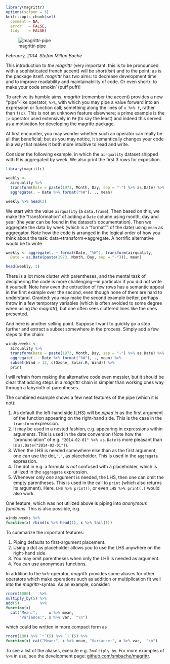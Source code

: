 <!--
%\VignetteEngine{knitr}
%\VignetteIndexEntry{Introducing magrittr}
-->

```{r, echo = FALSE, message = FALSE}
library(magrittr)
options(scipen = 3)
knitr::opts_chunk$set(
  comment = NA,
  error   = FALSE,
  tidy    = FALSE)
```

![magrittr-pipe](magrittr.jpg)

*February, 2014. Stefan Milton Bache* 

This introduction to *the magrittr* (very important: this is to be pronounced
with a sophisticated french accent) will be short(*ish*) and to the point; 
as is the package itself. *magrittr* has two aims: to decrease development time and
to improve readability and maintainability of code. Or even shortr: to make
your code smokin' (puff puff)!

To archive its humble aims, *magrittr* (remember the accent) provides a new 
"pipe"-like operator, `%>%`, with which you may pipe a value forward into an 
expression or function call; something along the lines of ` x %>% f `, rather
than ` f(x)`. This is not an unknown feature
elsewhere; a prime example is the `|>` operator used extensively in `F#`
(to say the least) and indeed this served as a motivation for developing 
the magrittr package.

At first encounter, you may wonder whether such an operator can really 
be all that beneficial; but as you may notice, it semantically changes your 
code in a way that makes it both more intuitive to read and write.

Consider the following example, in which the `airquality` dataset shipped with
R is aggregated by week. We also print the first 3 rows for exposition.
```{r}
library(magrittr)

weekly <-
  airquality %>% 
  transform(Date = paste(1973, Month, Day, sep = "-") %>% as.Date) %>% 
  aggregate(. ~ Date %>% format("%W"), ., mean)

weekly %>% head(3)
```
We start with the value `airquality` (a `data.frame`). Then based on this, we 
make the "transformation" of adding a `Date` column using month, day and 
year (the year can be found in the dataset's documentation). Then we 
aggregate the data by week (which is a "format"" of the date) using `mean`
as aggregator. Note how the code is arranged in the logical
order of how you think about the task: data->transform->aggregate.
A horrific alternative would be to write
```{r}
weekly <- aggregate(. ~ format(Date, "%W"), transform(airquality, 
  Date = as.Date(paste(1973, Month, Day, sep = "-"))), mean)

head(weekly, 3)
```
There is a lot more clutter with parentheses, and the mental task of deciphering
the code is more challenging---in particular if you did not write it yourself.
Note how even the extraction of few rows has a semantic appeal in the
first example over the second, even though none of them are hard to understand.
Granted: you may make the second example better, perhaps throw in a few temporary
variables (which is often avoided to some degree when using *the magrittr*),
but one often sees cluttered lines like the ones presented. 

And here is another selling point. Suppose I want to quickly go a step further and 
extract a subset somewhere in the process. Simply add a few steps to the chain:
```{r}
windy.weeks <-
  airquality %>% 
  transform(Date = paste(1973, Month, Day, sep = "-") %>% as.Date) %>% 
  aggregate(. ~ Date %>% format("%W"), ., mean) %>%
  subset(Wind > 12, c(Ozone, Solar.R, Wind)) %>% 
  print

```
I will refrain from making the alternative code even messier, but it should be 
clear that adding steps in a *magrittr* chain is simpler than working ones
way through a labyrinth of parentheses.

The combined example shows a few neat features of the pipe (which it is not):

1. As default the left-hand side (LHS) will be *piped in* as the first argument of 
the function appearing on the right-hand side. This is the case in the `transform`
expression.
2. It may be used in a nested fashion, e.g. appearing in expressions within 
arguments. This is used in the date conversion (Note how the "pronunciation"
of e.g. `"2014-02-01" %>% as.Date` is more pleasant than is `as.Date("2014-02-01")`).
3. When the LHS is needed somewhere else than as the first argument, one can use
the dot,`'.'`, as placeholder. This is used in the `aggregate` expression.
4. The dot in e.g. a formula is *not* confused with a placeholder, which is
utilized in the `aggregate` expression.
5. Whenever only *one* argument is needed, the LHS, then one can omit the
empty parentheses. This is used in the call to `print` (which also returns its
argument). Here, `LHS %>% print()`, or even `LHS %>% print(.)` would also work.

One feature, which was not utilized above is piping into *anonymous functions*.
This is also possible, e.g.
```{r}
windy.weeks %>%
function(x) rbind(x %>% head(1), x %>% tail(1))
```

To summarize the important features:

1. Piping defaults to first-argument placement.
2. Using a dot as placeholder allows you to use the LHS anywhere on the 
  right-hand side.
3. You may omit parentheses when only the LHS is needed as argument.
4. You can use anonymous functions.

In addition to the `%>%`-operator, *magrittr* provides some aliases for other
operators which make operations such as addition or multiplication fit well 
into the *magrittr*-syntax. As an example, consider:
```{r}
rnorm(1000)    %>%
multiply_by(5) %>%
add(5)         %>%
function(x) 
  cat("Mean:",     x %>% mean, 
      "Variance:", x %>% var,  "\n")

```
which could be written in more compact form as
```{r, results = 'hide'}
rnorm(100) %>% `*`(5) %>% `+`(5) %>% 
function(x) cat("Mean:", x %>% mean, "Variance:", x %>% var,  "\n")
```
To see a list of the aliases, execute e.g. `?multiply_by`. For more
examples of `%>%` in use, see the development page: 
[github.com/smbache/magrittr](http://github.com/smbache/magrittr).